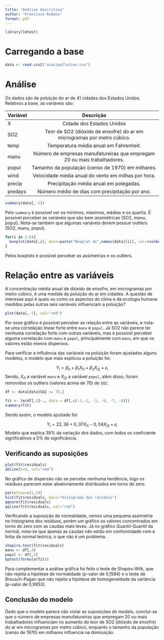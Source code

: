 ```yaml
---
title: "Análise descritiva"
author: "Francisco Rubens"
format: pdf
---
```


```r
library(lmtest)
```


# Carregando a base

```r
data <- read.csv2("usairpollution.csv")
```

# Análise

Os dados são de poluição do ar de 41 cidades dos Estados Unidos.
Relativos a base, as variáveis são:

Variável| Descrição
:-|:----------:
X| Cidade dos Estados Unidos
SO2| Teor de SO2 (dióxido de enxofre) do ar em microgramas por metro cúbico.
temp| Temperatura média anual em Fahrenheit.
manu| Número de empresas manufatureiras que empregam 20 ou mais trabalhadores.
popul| Tamanho da população (censo de 1970) em milhares.
wind| Velocidade média anual do vento em milhas por hora.
precip| Precipitação média anual em polegadas.
predays| Número médio de dias com precipitação por ano.

```r
summary(data[,-1])
```

Pelo `summary` é possível ver os mínimos, máximos, médias e os quartis. É possível porceber as variáveis que são bem assimétricas (SO2, manu, popul). Nota-se também que algumas variáveis devem possuir outliers (SO2, manu, popul).

```r
for(i in 2:8){
  boxplot(data[,i], main=paste("Boxplot de",names(data)[i]), col=rainbow(7)[i-1])
}
```

Pelos boxplots é possível perceber as assimetrias e os outliers.  

# Relação entre as variáveis

A concentração média anual de dióxido de enxofre, em microgramas por metro cúbico, é uma medida da poluição do ar em cidades. A questão de interesse aqui é quais ou como os aspectos do clima e da ecologia humana medidos pelas outras seis variáveis influenciam a poluição?

```r

plot(data[,-1], col="red")

```

Por esse gráfico é possível perceber as relação entre as variáveis, e nota-se uma correlação linear forte entre `manu` e `popul`. Já SO2 não parece ter nenhuma correlação forte com outras variáveis, mas é possível perceber alguma correlação com `manu` e `popul`, principalmente com `manu`, em que os valores estão menos dispersos.

Para verificar a influência das variáveis na poluição foram ajustados alguns modelos, o modelo que mais explicou a poluição foi: 

$$Y_i = \beta_0 + \beta_1X_{i1} + \beta_2X_{i2} + \epsilon_i$$
Sendo, $X_{i1}$ a variável `manu` e $X_{i2}$ a variável `popul`, além disso, foram removidos os outliers (valores acima de 70) de `SO2`.
```r

df <- data[data$SO2 <= 70,]

fit <- lm(df[,2]~., data = df[,c(-1,-2, -3, -6, -7, -8)])
summary(fit)
```

Sendo assim, o modelo ajustado foi:

$$Y_i = 22,36 + 0,07X_{i1} - 0,04X_{i2} + \epsilon_i$$
Modelo que explica 39% da variação dos dados, com todos os coeficiente significativos a 5% de significância.

## Verificando as suposições 

```r
plot(fit$residuals)
abline(h=0, col="red")
```

No gráfico de dispersão não se percebe nenhuma tendência, logo os resíduos parecem estar aleatoriamente distribuidos em torno do zero.

```r
par(mfrow=c(1,2))
hist(fit$residuals, main="Histograma dos resíduos")
qqnorm(fit$residuals)
qqline(fit$residuals, col="red")
```

Verificando a suposição de normalidade, vemos uma pequena assimetria no histograma dos resíduos, porém um gráfico os valores concentrados em torno do zero com as caudas mais leves. Já no gráfico Quantil-Quantil da normal, nota-se que apenas as caudas não estão em conformidade com a linha da normal teórica, o que não é um problema.

```r
shapiro.test(fit$residuals)
manu <- df[,4]
popul <- df[,5]
bptest(formula(fit))
```
Para complementar a análise gráfica foi feito o teste de Shapiro-Wilk, que não rejeita a hipótese de normalidade (p-valor de 0,1584) e o teste de Breusch-Pagan que não rejeita a hipótese de homogeneidade da variância (p-valor de 0,9953).

## Conclusão do modelo  

Dado que o modelo parece não violar as suposições do modelo, conclui-se que o número de empresas manufatureiras que empregam 20 ou mais trabalhadores influenciam no aumento do teor de SO2 (dióxido de enxofre) do ar em microgramas por metro cúbico, enquanto o tamanho da população (censo de 1970) em milhares influencia na diminuição.



